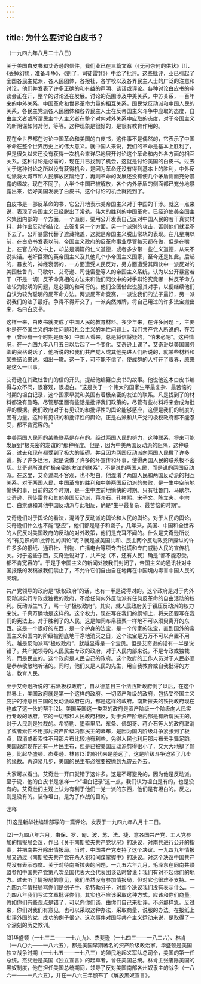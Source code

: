 ```yaml
---
---
---
```

title: 为什么要讨论白皮书？
---




（一九四九年八月二十八日）

关于美国白皮书和艾奇逊的信件，我们业已在三篇文章（《无可奈何的供状》[1]、《丢掉幻想，准备斗争》、《别了，司徒雷登》）中给了批评。这些批评，业已引起了全国各民主党派，各人民团体，各报社，各学校以及各界民主人士的广泛的注意和讨论，他们并发表了许多正确的和有益的声明、谈话或评论。各种讨论白皮书的座谈会正在开，整个的讨论还在发展。讨论的范围涉及中美关系，中苏关系，一百年来的中外关系，中国革命和世界革命力量的相互关系，国民党反动派和中国人民的关系，各民主党派各人民团体和各界民主人士在反帝国主义斗争中应取的态度，自由主义者或所谓民主个人主义者在整个对内对外关系中应取的态度，对于帝国主义的新阴谋如何对付，等等。这种现象是很好的，是很有教育作用的。

现在全世界都在讨论中国革命和美国的白皮书，这件事不是偶然的，它表示了中国革命在整个世界历史上的伟大意义。就中国人来说，我们的革命是基本上胜利了，但是很久以来还没有获得一次机会来详尽地展开讨论这个革命和内外各方面的相互关系。这种讨论是必需的，现在并已找到了机会，这就是讨论美国的白皮书。过去关于这种讨论之所以没有获得机会，是因为革命还没有得到基本上的胜利，中外反动派将大城市和人民解放区隔绝了，再则革命的发展还没有使几个矛盾侧面充分暴露的缘故。现在不同了，大半个中国已被解放，各个内外矛盾的侧面都已充分地暴露出来，恰好美国发表了白皮书，这个讨论的机会就找到了。

白皮书是一部反革命的书，它公开地表示美帝国主义对于中国的干涉。就这一点来说，表现了帝国主义已经脱出了常轨。伟大的胜利的中国革命，已经迫使美帝国主义集团内部的一个方面，一个派别，要用公开发表自己反对中国人民的若干真实材料，并作出反动的结论，去答复另一个方面，另一个派别的攻击，否则他们就混不下去了。公开暴露代替了遮藏掩盖，这就是帝国主义脱出常轨的表现。在几星期以前，在白皮书发表以前，帝国主义政府的反革命事业尽管每天都在做，但是在嘴上，在官方的文书上，却总是满篇的仁义道德，或者多少带一些仁义道德，从来不说实话。老奸巨猾的英帝国主义及其他几个小帝国主义国家，至今还是如此。后起的，暴发的，神经衰弱的，一方面遭受人民反对，另方面遭受其同伙中一派反对的美国杜鲁门、马歇尔、艾奇逊、司徒雷登等人的帝国主义系统，认为以公开暴露若干（不是一切）反革命真相的方法来和他们同伙中的对手辩论究竟哪一种反革命方法较为聪明的问题，是必要的和可行的。他们企图借此说服其对手，以便继续他们自认为较为聪明的反革命方法。两派反革命竞赛，一派说我们的法子最好，另一派说我们的法子最好。争得不得开交了，一派突然摊牌，将自己用过的许多法宝搬出来，名曰白皮书。

这样一来，白皮书就变成了中国人民的教育材料。多少年来，在许多问题上，主要地是在帝国主义的本性问题和社会主义的本性问题上，我们共产党人所说的，在若干（曾经有一个时期是很多）中国人看来，总是将信将疑的，“怕未必吧”。这种情况，在一九四九年八月五日以后起了一个变化。艾奇逊上课了，艾奇逊以美国国务卿的资格说话了，他所说的和我们共产党人或其他先进人们所说的，就某些材料和某些结论来说，如出一辙。这一下，可不能不信了，使成群的人打开了眼界，原来是这么一回事。

艾奇逊在其致杜鲁门的信的开头，提起他编纂白皮书的故事。他说他这本白皮书编得与众不同，很客观，很坦白。“这是关于一个伟大的国家生平最复杂、最苦恼的时期的坦白记录，这个国家早就和美国有着极亲密的友谊的联系。凡是找到了的材料都没有删略，尽管那里面有些话是批评我们政策的，尽管有些材料将来会成为批评的根据。我们政府对于有见识的和批评性的舆论能够感应，这便是我们的制度的固有力量。这种有见识的和批评性的舆论，正是右派和共产党的极权政府都不能忍受，都不肯宽容的。”

中美两国人民间的某些联系是存在的。经过两国人民的努力，这种联系，将来可能发展到“极亲密的友谊的”那种程度。但是，因为中美两国反动派的阻隔，这种联系，过去和现在都受到了极大的阻碍。并且因为两国反动派向两国人民撒了许多谎，拆了许多烂污，就是说做了许多的坏宣传和坏事，使得两国人民的联系极不密切。艾奇逊所说的“极亲密的友谊的联系”，不是说的两国人民，而是说的两国反动派。在这里，艾奇逊既不客观，也不坦白，他混淆了两国人民和两国反动派的相互关系。对于两国人民，中国革命的胜利和中美两国反动派的失败，是一生中空前地愉快的事，目前的这个时期，是一生中空前地愉快的时期。只有杜鲁门、马歇尔、艾奇逊、司徒雷登和其他美国反动派，蒋介石、孔祥熙、宋子文、陈立夫、李宗仁、白崇禧和其他中国反动派与此相反，确是“生平最复杂、最苦恼的时期”。

艾奇逊们对于舆论的看法，混淆了反动派的舆论和人民的舆论。对于人民的舆论，艾奇逊们什么也不能“感应”，他们都是瞎子和聋子。几年来，美国、中国和全世界的人民反对美国政府的反动的对外政策，他们是充耳不闻的。什么是艾奇逊所说的“有见识的和批评性的舆论”呢？就是被美国共和、民主两个反动政党所操纵的许许多多的报纸、通讯社、刊物、广播电台等项专门说谎和专门威胁人民的宣传机关。对于这些东西，艾奇逊说对了，共产党（不，还有人民）确是“都不能忍受，都不肯宽容的”。于是乎帝国主义的新闻处被我们封闭了，帝国主义的通讯社对中国报纸的发稿被我们禁止了，不允许它们自由自在地再在中国境内毒害中国人民的灵魂。

共产党领导的政府是“极权政府”的话，也有一半是说得对的。这个政府是对于内外反动派实行专政或独裁的政府，不给任何内外反动派有任何反革命的自由活动的权利。反动派生气了，骂一句“极权政府”。其实，就人民政府关于镇压反动派的权力来说，千真万确地是这样的。这个权力，现在写在我们的纲领上，将来还要写在我们的宪法上。对于胜利了的人民，这是如同布帛菽粟一样地不可以须臾离开的东西。这是一个很好的东西，是一个护身的法宝，是一个传家的法宝，直到国外的帝国主义和国内的阶级被彻底地干净地消灭之日，这个法宝是万万不可以弃置不用的。越是反动派骂“极权政府”，就越显得是一个宝贝。但是艾奇逊的话有一半是说错了。共产党领导的人民民主专政的政府，对于人民内部来说，不是专政或独裁的，而是民主的。这个政府是人民自己的政府。这个政府的工作人员对于人民必须是恭恭敬敬地听话的。同时，他们又是人民的先生，用自我教育或自我批评的方法，教育人民。

至于艾奇逊所说的“右派极权政府”，自从德意日三个法西斯政府倒了以后，在这个世界上，美国政府就是第一个这样的政府。一切资产阶级的政府，包括受帝国主义庇护的德意日三国的反动派政府在内，都是这样的政府。南斯拉夫的铁托政府现在也成了这一伙的帮手[2]。美国英国这一类型的政府是资产阶级一个阶级向人民实行专政的政府。它的一切都和人民政府相反，对于资产阶级内部是有所谓民主的，对于人民则是独裁的。希特勒、墨索里尼、东条、佛朗哥、蒋介石等人的政府取消了或者索性不用那片资产阶级内部民主的幕布，是因为国内阶级斗争紧张到了极点，取消或者索性不用那片布比较地有利些，免得人民也利用那片布去手舞足蹈。美国政府现在还有一片民主布，但是已被美国反动派剪得很小了，又大大地褪了颜色，比起华盛顿、杰斐逊、林肯[3]的朝代来是差远了，这是阶级斗争迫紧了几步的缘故。再迫紧几步，美国的民主布必然要被抛到九霄云外去。

大家可以看出，艾奇逊一开口就错了这许多。这是不可避免的，因为他是反动派。至于说，他的白皮书是怎样一个“坦白记录”这一点，我们认为坦白是有的，也是没有的。艾奇逊们主观上认为有利于他们一党一派的东西，他们是有坦白的。反之，则是没有的。装作坦白，是为了作战的目的。

注释

[1]这是新华社编辑部写的一篇评论，发表于一九四九年八月十二日。

[2]一九四八年六月，由保、罗、匈、波、苏、法、捷、意各国共产党、工人党参加的情报局会议，作出《关于南斯拉夫共产党状况》的决议，对南共进行公开的指责，并把南共开除出情报局。当时，中国共产党支持了这个决议。一九四九年情报局又通过《南斯拉夫共产党在杀人犯和间谍掌握中》的决议。对这个决议中国共产党没有表示态度。关于对待南斯拉夫的问题，一九五六年九月，毛泽东在同南共联盟参加中国共产党第八次全国代表大会代表团谈话时曾说：我们有对不起你们的地方。过去听了情报局的意见，我们虽然没有参加情报局，但对它也很难不支持。一九四九年情报局骂你们是刽子手、希特勒分子，对那个决议我们没有表示什么。一九四八年我们写过文章批评你们。其实也不应该采取这种方式，应该和你们商量。假如你们有些观点是错了，可以向你们谈，由你们自己来批评，不必那样急。反过来，你们对我们有意见，也可以采取这种办法，采取商量、说服的办法。在报纸上批评外国的党，成功的例子很少。这次事件对国际共产主义运动来说，是取得了一个深刻的历史教训。

[3]华盛顿（一七三二——一七九九）、杰斐逊（一七四三——一八二六）、林肯（一八〇九——一八六五），都是美国早期著名的资产阶级政治家。华盛顿是美国独立战争时期（一七七五——一七八三）的殖民地起义军队总司令，美国的第一任总统。杰斐逊是美国《独立宣言》的起草者，曾任美国总统。林肯主张废除美国的黑奴制度，他在担任美国总统期间，领导了反对美国南部各州奴隶主的战争（一八六一——一八六五），并在一八六三年颁布了《解放黑奴宣言》。
